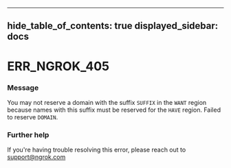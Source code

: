 

---
hide_table_of_contents: true
displayed_sidebar: docs
---


# ERR_NGROK_405

### Message
You may not reserve a domain with the suffix `SUFFIX` in the `WANT` region because names with this suffix must be reserved for the `HAVE` region. Failed to reserve `DOMAIN`.

<ErrorDetails />



### Further help
If you're having trouble resolving this error, please reach out to [support@ngrok.com](mailto:support@ngrok.com?subject=Help%20with%20ERR_NGROK_405)


